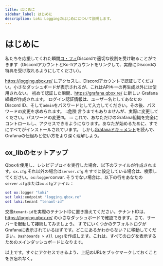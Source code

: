 ```yaml
---
title: はじめに
sidebar_label: はじめに
description: Loki Loggingのはじめにについて説明します。
---
```


# はじめに

私たちを応援してくれた瞬間[コ・フィ](https://ko-fi.com/qbox)Discordで適切な役割を受け取ることができます（DiscordアカウントとKo-fiアカウントをリンクして、実際にDiscordの特典を受け取れるようにしてください）。

https://logging.qbox.re/ にアクセスし、Discordアカウントで認証してください。小さなダッシュボードが表示されるが、これはAPIキーの再生成以外には使用されない。
初めて認証した瞬間、https://grafana.qbox.re/ に新しい Grafana 組織が作成されます。
ログイン認証情報は、ユーザー名としてあなたの Discord ID、そして`admin`をパスワードとして入力してください。その後、パスワードの変更を求められます。
::危険
言うまでもありませんが、実際に変更してください。パスワードの変更ᙏ。
:::
これで、あなただけのGrafana組織を完全にコントロールし、アクセスできるようになります。あなたが始めるために、すでにすべてがインストールされています。
しかし[Grafanaドキュメント](https://grafana.com/docs/grafana/latest/)を読んで、Grafanaの仕組みと使い方をより深く理解しよう。

## ox_libのセットアップ

Qboxを使用し、レシピデプロイを実行した場合、以下のファイルが作成されます。`ox.cfg`.それ以外の場合は`server.cfg`.をすでに設定している場合は、検索してください。`ox:logger`convar.
そうでない場合は、以下の行をあなたの`server.cfg`または`ox.cfg`ファイル：

```lua
set ox:logger "loki"
set loki:endpoint "logging.qbox.re"
set loki:tenant "tenant-id"
```

交換`tenant-id`を実際のテナントIDに置き換えてください。テナントIDは、https://logging.qbox.re/ の小さなダッシュボードで確認できます。さて、サーバーを起動して接続してみましょう。
すでにいくつかのデフォルトログがGrafanaに表示されているはずです。どこにあるかわからない？に移動してください。`Dashboards > All Logs`を作成します。これは、すべてのログを表示するためのメインダッシュボードになります。

以上です。すぐにアクセスできるよう、上記のURLをブックマークしておくことをお忘れなく。
